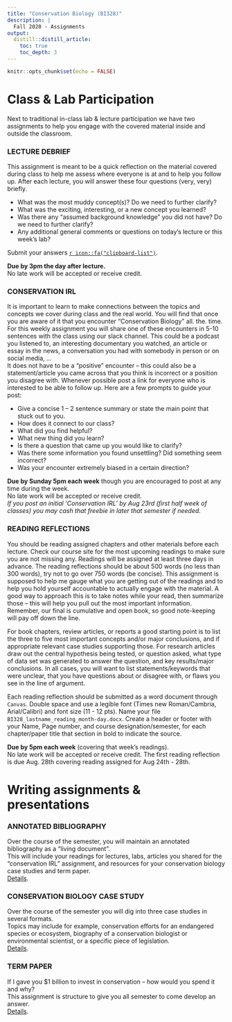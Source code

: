 ```yaml
---
title: "Conservation Biology (BI328)"
description: | 
  Fall 2020 - Assignments
output:
  distill::distill_article:
    toc: true
    toc_depth: 3
---
```


```r

knitr::opts_chunk$set(echo = FALSE)

```

# Class & Lab Participation

Next to traditional in-class lab & lecture participation we have two assignments to help you engage with the covered material inside and outside the classroom.

### LECTURE DEBRIEF

This assignment is meant to be a quick reflection on the material covered during class to help me assess where everyone is at and to help you follow up. After each lecture, you will answer these four questions (very, very) briefly.

*	What was the most muddy concept(s)? Do we need to further clarify?
*	What was the exciting, interesting, or a new concept you learned?
*	Was there any “assumed background knowledge” you did not have? Do we need to further clarify?
*	Any additional general comments or questions on today's lecture or this week’s lab?

Submit your answers [`r icon::fa("clipboard-list")`](https://docs.google.com/forms/d/e/1FAIpQLSf_wpIenOLXtsZ24-3Aa120mgZmN3ioZHVkA342ZCYOj5OQug/viewform?usp=sf_link).

**Due by 3pm the day after lecture.**  
No late work will be accepted or receive credit.


### CONSERVATION IRL
It is important to learn to make connections between the topics and concepts we cover during class and the real world. You will find that once you are aware of it that you encounter “Conservation Biology” all. the. time.  
For this weekly assignment you will share one of these encounters in 5-10 sentences with the class using our slack channel. This could be a podcast you listened to, an interesting documentary you watched, an article or essay in the news, a conversation you had with somebody in person or on social media, ...  
It does not have to be a “positive” encounter – this could also be a statement/article you came across that you think is incorrect or a position you disagree with. Whenever possible post a link for everyone who is interested to be able to follow up. Here are a few prompts to guide your post:

*	Give a concise 1 – 2 sentence summary or state the main point that stuck out to you.
*	How does it connect to our class?
*	What did you find helpful?
*	What new thing did you learn?
*	Is there a question that came up you would like to clarify?
*	Was there some information you found unsettling? Did something seem incorrect?
*	Was your encounter extremely biased in a certain direction?

**Due by Sunday 5pm each week** though you are encouraged to post at any time during the week.  
No late work will be accepted or receive credit.  
*If you post an initial ‘Conservation IRL’ by Aug 23rd (first half week of classes) you may cash that freebie in later that semester if needed.*


### READING REFLECTIONS

You should be reading assigned chapters and other materials before each lecture. Check our course site for the most upcoming readings to make sure you are not missing any. Readings will be assigned at least three days in advance. The reading reflections should be about 500 words (no less than 300 words), try not to go over 750 words (be concise). This assignment is supposed to help me gauge what you are getting out of the readings and to help you hold yourself accountable to actually engage with the material. A good way to approach this is to take notes while your read, then summarize those – this will help you pull out the most important information. Remember, our final is cumulative and open book, so good note-keeping will pay off down the line.

For book chapters, review articles, or reports a good starting point is to list the three to five most important concepts and/or major conclusions, and if appropriate relevant case studies supporting those. For research articles draw out the central hypothesis being tested, or question asked, what type of data set was generated to answer the question, and key results/major conclusions. In all cases, you will want to list statements/keywords that were unclear, that you have questions about or disagree with, or flaws you see in the line of argument.

Each reading reflection should be submitted as a word document through `Canvas`. Double space and use a legible font (Times new Roman/Cambria, Arial/Calibri) and font size (11 - 12 pts). Name your file `BI328_lastname_reading_month-day.docx`. Create a header or footer with your Name, Page number, and course designation/semester, for each chapter/paper title that section in bold to indicate the source.

**Due by 5pm each week** (covering that week's readings).  
No late work will be accepted or receive credit. The first reading reflection is due Aug. 28th covering reading assigned for Aug 24th - 28th.


# Writing assignments & presentations

### ANNOTATED BIBLIOGRAPHY 
Over the course of the semester, you will maintain an annotated bibliography as a “living document”.  
This will include your readings for lectures, labs, articles you shared for the “conservation IRL” assignment, and resources for your conservation biology case studies and term paper.  
[Details](https://bi328.netlify.app/bibliography.html).


### CONSERVATION BIOLOGY CASE STUDY
Over the course of the semester you will dig into three case studies in several formats.  
Topics may include for example, conservation efforts for an endangered species or ecosystem, biography of a conservation biologist or environmental scientist, or a specific piece of legislation.  
[Details](https://bi328.netlify.app/case-study.html).


### TERM PAPER
If I gave you $1 billion to invest in conservation – how would you spend it and why?  
This assignment is structure to give you all semester to come develop an answer.  
[Details](https://bi328.netlify.app/termpaper.html).